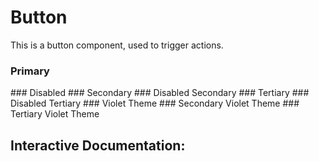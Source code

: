 

<Meta of={Story} />

# Button

This is a button component, used to trigger actions.

### Primary
<Canvas of={Story.Primary} />
### Disabled
<Canvas of={Story.Disabled} />
### Secondary
<Canvas of={Story.Secondary} />
### Disabled Secondary
<Canvas of={Story.SecondaryDisabled} />
### Tertiary
<Canvas of={Story.Tertiary} />
### Disabled Tertiary
<Canvas of={Story.TertiaryDisabled} />
### Violet Theme
<Canvas of={Story.Violet} />
### Secondary Violet Theme
<Canvas of={Story.VioletSecondary} />
### Tertiary Violet Theme
<Canvas of={Story.VioletTertiary} />

## Interactive Documentation:
<Primary />
<Controls />